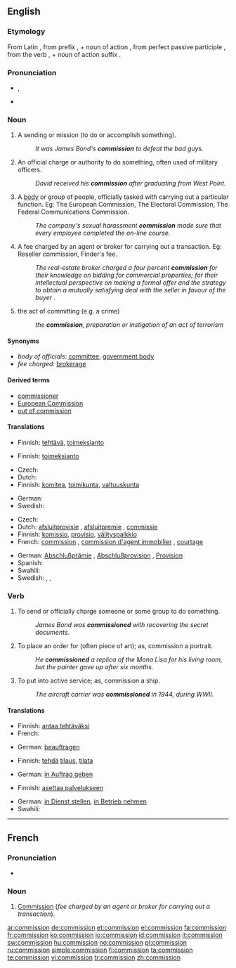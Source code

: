 ==English==
{{wikipedia}}

===Etymology===
From Latin {{term|commissio||sending together; commission|lang=la}}, from prefix {{term|com-||with|lang=la}}, + noun of action {{term|missio||sending|lang=la}}, from perfect passive participle {{term|missus||sent|lang=la}}, from the verb {{term|mitto|mittō||to send|lang=la}}, + noun of action suffix {{term|-io|lang=la}}.

===Pronunciation===
* {{IPA|/kəˈmɪʃən/}}, {{SAMPA|/k@"mIS@n/}}
* {{audio|en-us-commission.ogg|Audio (US)}}
*: {{rhymes|ɪʃən}}

===Noun===
{{en-noun}}

# A sending or mission (to do or accomplish something).
#: ''It was James Bond's '''commission''' to defeat the bad guys.''
# An official charge or authority to do something, often used of military officers.
#: ''David received his '''commission''' after graduating from West Point.''
# A [[body]] or group of people, officially tasked with carrying out a particular function. Eg: The European Commission, The Electoral Commission, The Federal Communications Commission.
#: ''The company's sexual harassment '''commission''' made sure that every employee completed the on-line course.''
# A fee charged by an agent or broker for carrying out a transaction. Eg: Reseller commission, Finder's fee.
#: ''The real-estate broker charged a four percent '''commission''' for their knowledge on bidding for commercial properties; for their intellectual perspective on making a formal offer and the strategy to obtain a mutually satisfying deal with the seller in favour of the buyer .''
# the act of committing (e.g. a crime)
#: ''the '''commission''', preparation or instigation of an act of terrorism''

====Synonyms====
* ''body of officials:'' [[committee]], [[government body]]
* ''fee charged:'' [[brokerage]]

====Derived terms====
* [[commissioner]]
* [[European Commission]]
* [[out of commission]]

====Translations====
{{trans-top|mission}}
* Finnish: [[tehtävä]], [[toimeksianto]]
{{trans-mid}}
{{trans-bottom}}

{{trans-top|official authority}}
* Finnish: [[toimeksianto]]
{{trans-mid}}
{{trans-bottom}}

{{trans-top|body of officials}}
* Czech: {{t-|cs|komise|f}}
* Dutch: {{t+|nl|commissie|f}}
* Finnish: [[komitea]], [[toimikunta]], [[valtuuskunta]]
{{trans-mid}}
* German: {{t+|de|Kommission|f}}
* Swedish: {{t|sv|kommission|c}}
{{trans-bottom}}

{{trans-top|fee charged}}
* Czech: {{t-|cs|provize|f}}
* Dutch: [[afsluitprovisie]] {{f}}, [[afsluitpremie]] {{f}}, [[commissie]] {{f}}
* Finnish: [[komissio]], [[provisio]], [[välityspalkkio]]
* French: [[commission#French|commission]] {{f}}, [[commission d'agent immobilier]] {{f}}, [[courtage]] {{m}}
{{trans-mid}}
* German: [[Abschlußprämie]] {{f}}, [[Abschlußprovision]] {{f}}, [[Provision]] {{f}}
* Spanish: {{t+|es|comisión|f}}
* Swahili: {{t|sw|kodi|xs=Swahili}}
* Swedish: {{t|sv|kommission|c}}, {{t|sv|avgift|c}}, {{t|sv|provision|C}}
{{trans-bottom}}

===Verb===
{{en-verb}}

# {{transitive}} To send or officially charge someone or some group to do something.
#: ''James Bond was '''commissioned''' with recovering the secret documents.''
# {{transitive}} To place an order for (often piece of art); as, commission a portrait.
#: ''He '''commissioned''' a replica of the Mona Lisa for his living room, but the painter gave up after six months.''
# {{transitive}} To put into active service; as, commission a ship.
#: ''The aircraft carrier was '''commissioned''' in 1944, during WWII.''

====Translations====
{{trans-top|send to do something}}
* Finnish: [[antaa tehtäväksi]]
* French: {{t+|fr|charger}}
{{trans-mid}}
* German: [[beauftragen]]
{{trans-bottom}}

{{trans-top|order a work of art}}
* Finnish: [[tehdä]] [[tilaus]], [[tilata]]
{{trans-mid}}
* German: [[in Auftrag geben]]
{{trans-bottom}}

{{trans-top|put into active service}}
* Finnish: [[asettaa palvelukseen]]
{{trans-mid}}
* German: [[in Dienst stellen]], [[in Betrieb nehmen]]
* Swahili: {{t|sw|kodisha|xs=Swahili}}
{{trans-bottom}}

----

==French==

===Pronunciation===
* {{audio|Fr-commission.ogg|Audio}}

===Noun===
{{fr-noun|f}}

# [[commission#English|Commission]] (''fee charged by an agent or broker for carrying out a transaction'').

[[ar:commission]]
[[de:commission]]
[[et:commission]]
[[el:commission]]
[[fa:commission]]
[[fr:commission]]
[[ko:commission]]
[[io:commission]]
[[id:commission]]
[[it:commission]]
[[sw:commission]]
[[hu:commission]]
[[no:commission]]
[[pl:commission]]
[[ru:commission]]
[[simple:commission]]
[[fi:commission]]
[[ta:commission]]
[[te:commission]]
[[vi:commission]]
[[tr:commission]]
[[zh:commission]]